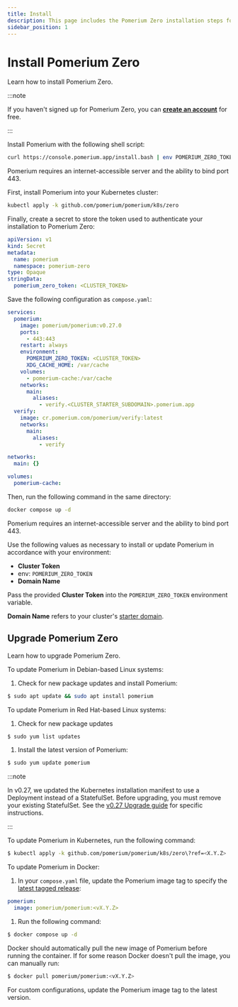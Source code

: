 ```yaml
---
title: Install
description: This page includes the Pomerium Zero installation steps for supported deployment environments.
sidebar_position: 1
---
```



# Install Pomerium Zero

Learn how to install Pomerium Zero.

:::note

If you haven't signed up for Pomerium Zero, you can [**create an account**](https://console.pomerium.app/create-account) for free.

:::

<Tabs>
<TabItem value="linux" label="Linux">

Install Pomerium with the following shell script:

```bash
curl https://console.pomerium.app/install.bash | env POMERIUM_ZERO_TOKEN=<CLUSTER_TOKEN> bash -s install
```

Pomerium requires an internet-accessible server and the ability to bind port 443.

</TabItem>
<TabItem value="kubernetes" label="Kubernetes">

First, install Pomerium into your Kubernetes cluster:

```bash
kubectl apply -k github.com/pomerium/pomerium/k8s/zero
```

Finally, create a secret to store the token used to authenticate your installation to Pomerium Zero:

```yaml
apiVersion: v1
kind: Secret
metadata:
  name: pomerium
  namespace: pomerium-zero
type: Opaque
stringData:
  pomerium_zero_token: <CLUSTER_TOKEN>
```

</TabItem>
<TabItem value="docker" label="Docker">

Save the following configuration as `compose.yaml`:

```yaml title="compose.yaml"
services:
  pomerium:
    image: pomerium/pomerium:v0.27.0
    ports:
      - 443:443
    restart: always
    environment:
      POMERIUM_ZERO_TOKEN: <CLUSTER_TOKEN>
      XDG_CACHE_HOME: /var/cache
    volumes:
      - pomerium-cache:/var/cache
    networks:
      main:
        aliases:
          - verify.<CLUSTER_STARTER_SUBDOMAIN>.pomerium.app
  verify:
    image: cr.pomerium.com/pomerium/verify:latest
    networks:
      main:
        aliases:
          - verify

networks:
  main: {}

volumes:
  pomerium-cache:
```

Then, run the following command in the same directory:

```bash
docker compose up -d
```

Pomerium requires an internet-accessible server and the ability to bind port 443.

</TabItem>
<TabItem value="manual" label="Manual">

Use the following values as necessary to install or update Pomerium in accordance with your environment:

- **Cluster Token**
- env: `POMERIUM_ZERO_TOKEN`
- **Domain Name**

Pass the provided **Cluster Token** into the `POMERIUM_ZERO_TOKEN` environment variable.

**Domain Name** refers to your cluster's [starter domain](/docs/concepts/clusters#starter-domain).

</TabItem>
</Tabs>

## Upgrade Pomerium Zero

Learn how to upgrade Pomerium Zero.

<Tabs>
<TabItem label="Linux" value="linux">

To update Pomerium in Debian-based Linux systems:

1. Check for new package updates and install Pomerium:

```bash
$ sudo apt update && sudo apt install pomerium
```

To update Pomerium in Red Hat-based Linux systems:

1. Check for new package updates

```bash
$ sudo yum list updates
```

1. Install the latest version of Pomerium:

```bash
$ sudo yum update pomerium
```

</TabItem>
<TabItem value="kubernetes" label="Kubernetes">

:::note

In v0.27, we updated the Kubernetes installation manifest to use a Deployment instead of a StatefulSet. Before upgrading, you must remove your existing StatefulSet. See the [v0.27 Upgrade guide](/docs/core/upgrading#upgrading-pomerium-zero-deployments-in-kubernetes) for specific instructions.

:::

To update Pomerium in Kubernetes, run the following command:

```bash
$ kubectl apply -k github.com/pomerium/pomerium/k8s/zero\?ref=<X.Y.Z>
```

</TabItem>
<TabItem label="Docker" value="docker">

To update Pomerium in Docker:

1. In your `compose.yaml` file, update the Pomerium image tag to specify the [latest tagged release](https://github.com/pomerium/pomerium/tags):

```yaml
pomerium:
  image: pomerium/pomerium:<vX.Y.Z>
```

1. Run the following command:

```bash
$ docker compose up -d
```

Docker should automatically pull the new image of Pomerium before running the container. If for some reason Docker doesn't pull the image, you can manually run:

```bash
$ docker pull pomerium/pomerium:<vX.Y.Z>
```

</TabItem>
<TabItem value="manual" label="Manual">

For custom configurations, update the Pomerium image tag to the latest version.

</TabItem>
</Tabs>
